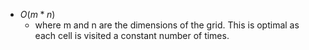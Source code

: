 - $O(m * n)$
    - where m and n are the dimensions of the grid. This is optimal as each cell is visited a constant number of times.